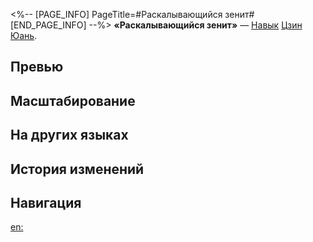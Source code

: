 <%-- [PAGE_INFO]
PageTitle=#Раскалывающийся зенит#
[END_PAGE_INFO] --%>
{{Навык Инфобокс
|Название         = Раскалывающийся зенит
|Изображение      = Навык Раскалывающийся зенит.png
|Персонаж         = Цзин Юань
|Тип              = Навык
|Тэг              = Групповая атака
|УронСтойк        = 10
|ЭнергияГен       = 30
|Энергия          = 
|Длительность     = 
|Описание         = Наносит всем противникам электрический урон, равный {{Цвет|Выделенный|50%—110%}} от силы атаки Цзин Юаня, и увеличивает количество ударов за одно действие Повелителя молний на 2 в следующем ходе.
|Свойство1        = 
|Масштабирование1 = 
}}
'''«Раскалывающийся зенит»''' — [[Навык]] [[Цзин Юань]].

==Превью==
{{Превью
|Файл = Раскалывающийся зенит Превью
}}

==Масштабирование==
{{Масштабирование навыка|тип=Навык
|50%;55%;60%;65%;70%;75%;81.25%;87.5%;93.75%;100%;105%;110%;115%;120%;125%
}}

==На других языках==
{{На других языках
|en   = Rifting Zenith
|zhs  = 紫霄震曜
|zht  = 紫霄震曜
|ja   = {{Rubi|紫霄|ししょう}}の{{Rubi|雷鳴|らいめい}}
|ko   = 고공을 가르는 뇌전
|es   = Cénit agrietador
|fr   = Zénith tonitruant
|ru   = Раскалывающийся зенит
|th   = Rifting Zenith
|vi   = Mây Tím Chiếu Rọi
|de   = Gespaltener Zenit
|id   = Rifting Zenith
|pt   = Zênite Rompido
}}

==История изменений==
{{История изменений|3.5}}

==Навигация==
{{Навык Навбокс|Цзин Юань}}

[[en:]]
